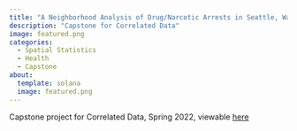 ```yaml
---
title: "A Neighborhood Analysis of Drug/Narcotic Arrests in Seattle, Washington"
description: "Capstone for Correlated Data"
image: featured.png
categories:
  - Spatial Statistics
  - Health
  - Capstone
about:
  template: solana
  image: featured.png
---
```


Capstone project for Correlated Data, Spring 2022, viewable [here](corr.html)